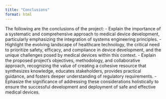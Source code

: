 ```yaml
---
title: "Conclusions"
format: html
---
```


The following are the conclusions of the project:
- Explain the importance of a systematic and comprehensive approach to medical device development, particularly emphasizing the integration of systems engineering principles.
- Highlight the evolving landscape of healthcare technology, the critical need to prioritize safety, efficacy, and compliance in device development, and the unique challenges posed by medical devices within this context.
- Explain the proposed project's objectives, methodology, and collaborative approach, recognizing the value of creating a cohesive resource that synthesizes knowledge, educates stakeholders, provides practical guidance, and fosters deeper understanding of regulatory requirements.
- Ephasize the significance of addressing these considerations holistically to ensure the successful development and deployment of safe and effective medical devices.

